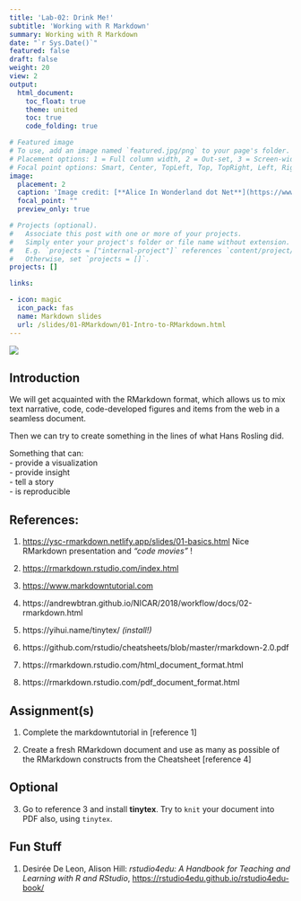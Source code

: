 ```yaml
---
title: 'Lab-02: Drink Me!'
subtitle: 'Working with R Markdown'
summary: Working with R Markdown
date: "`r Sys.Date()`"
featured: false
draft: false
weight: 20
view: 2
output:
  html_document:
    toc_float: true
    theme: united
    toc: true
    code_folding: true

# Featured image
# To use, add an image named `featured.jpg/png` to your page's folder.
# Placement options: 1 = Full column width, 2 = Out-set, 3 = Screen-width
# Focal point options: Smart, Center, TopLeft, Top, TopRight, Left, Right, BottomLeft, Bottom, BottomRight
image:
  placement: 2
  caption: 'Image credit: [**Alice In Wonderland dot Net**](https://www.alice-in-wonderland.net/)'
  focal_point: ""
  preview_only: true

# Projects (optional).
#   Associate this post with one or more of your projects.
#   Simply enter your project's folder or file name without extension.
#   E.g. `projects = ["internal-project"]` references `content/project/deep-learning/index.md`.
#   Otherwise, set `projects = []`.
projects: []

links:

- icon: magic
  icon_pack: fas
  name: Markdown slides
  url: /slides/01-RMarkdown/01-Intro-to-RMarkdown.html
---
```


![](featured.jpg)

## Introduction

We will get acquainted with the RMarkdown format, which allows us to mix text narrative, code, code-developed figures and items from the web in a seamless document.

Then we can try to create something in the lines of what Hans Rosling did. 

Something that can:  
  - provide a visualization  
  - provide insight  
  - tell a story  
  - is reproducible  



## References:

1. <https://ysc-rmarkdown.netlify.app/slides/01-basics.html> Nice RMarkdown presentation and *"code movies"* !

1. <https://rmarkdown.rstudio.com/index.html>

1. <https://www.markdowntutorial.com>

1. https://andrewbtran.github.io/NICAR/2018/workflow/docs/02-rmarkdown.html

1. https://yihui.name/tinytex/ *(install!)*

1. https://github.com/rstudio/cheatsheets/blob/master/rmarkdown-2.0.pdf

1. https://rmarkdown.rstudio.com/html_document_format.html

1. https://rmarkdown.rstudio.com/pdf_document_format.html


## Assignment(s)

1. Complete the markdowntutorial in [reference 1]

2. Create a fresh RMarkdown document and use as many as possible of the RMarkdown constructs from the Cheatsheet [reference 4]

## Optional

3. Go to reference 3 and install **tinytex**. Try to `knit` your document into PDF also, using `tinytex`.  


## Fun Stuff

1. Desirée De Leon, Alison Hill: *rstudio4edu: A Handbook for Teaching and Learning with R and RStudio*, <https://rstudio4edu.github.io/rstudio4edu-book/>
